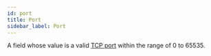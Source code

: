 ```yaml
---
id: port
title: Port
sidebar_label: Port
---
```


A field whose value is a valid [TCP port](https://en.wikipedia.org/wiki/Transmission_Control_Protocol#TCP_ports) within the range of 0 to 65535.

